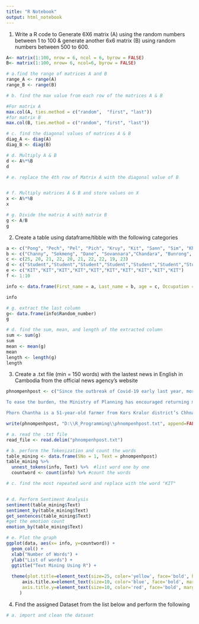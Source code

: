 ---
title: "R Notebook"
output: html_notebook
---

1. Write a R code to Generate 6X6 matrix (A) using the random numbers between 1 to 100 & generate another 6x6 matrix (B) using random numbers between 500 to 600.

```{r}
A<- matrix(1:100, nrow = 6, ncol = 6, byrow = FALSE)
B<- matrix(1:100, nrow= 6, ncol=6, byrow = FALSE)

# a.find the range of matrices A and B
range_A <- range(A)
range_B <- range(B)

# b. find the max value from each row of the matrices A & B

#For matrix A
max.col(A, ties.method = c("random",  "first", "last"))
#for matrix B
max.col(B, ties.method = c("random", "first", "last"))

# c. find the diagonal values of matrices A & B
diag_A <- diag(A)
diag_B <- diag(B)

# d. Multiply A & B
d <- A%*%B
d

# e. replace the 4th row of Matrix A with the diagonal value of B


# f. Multiply matrices A & B and store values on X
x <- A%*%B
x

# g. Divide the matrix A with matrix B
g <- A/B
g
```

2. Create a table using dataframe/tibble with the following categories

```{r}
a <- c("Pong", "Pech", "Pel", "Pich", "Kruy", "Kit", "Sann", "Sim", "Khean", "Hann")
b <- c("Channy", "Sokmeng", "Dane", "Sovannara","Chandara", "Bunrong", "Chamroeun", "Chhay", "Sreythou", "Manich")
c <- c(25, 20, 21, 22, 20, 21, 22, 22, 19, 23)
d <- c("Student","Student","Student","Student","Student","Student","Student","Student","Student","Student")
e <- c("KIT","KIT","KIT","KIT","KIT","KIT","KIT","KIT","KIT","KIT")
f <- 1:10

info <- data.frame(First_name = a, Last_name = b, age = c, Occupation = d, Place = e, Random_number = f)

info

# g. extract the last column
g<- data.frame(info$Random_number)
g

# d. find the sum, mean, and length of the extracted column
sum <- sum(g)
sum
mean <- mean(g)
mean
length <- length(g)
length

```
3. Create a .txt file (min = 150 words) with the lastest news in English in Cambodia from the official news agency's website

```{r}
phnompenhpost <- c("Since the outbreak of Covid-19 early last year, more than 120,000 out of 1.2 million Cambodian migrant workers in Thailand have returned home, with many facing difficulties to sustain themselves and their families.

To ease the burden, the Ministry of Planning has encouraged returning migrants to apply for IDPoor cards with their local authorities. So far, however, only a small portion have applied to join the programme despite widespread hardships.

Phorn Chantha is a 51-year-old farmer from Kors Kralor district’s Chhnal Mann commune in Battambang province. Before the outbreak, he had worked with family members as gardeners for a real estate company in Thailand’s Pathum Thani province for four years.")

write(phnompenhpost, "D:\\R_Programming\\phnompenhpost.txt", append=FALSE)

# a. read the .txt file
read_file <- read.delim("phnompenhpost.txt")

# b. perform the Tokenization and count the words
table_mining <- data.frame(SNo = 1, Text = phnompenhpost)
table_mining %>% 
  unnest_tokens(info, Text) %>%  #list word one by one
  countword <- count(info) %>% #count the words

# c. find the most repeated word and replace with the word "KIT"


# d. Perform Sentiment Analysis
sentiment(table_mining$Text)
sentiment_by(table_mining$Text)
get_sentences(table_mining$Text)
#get the emotion count
emotion_by(table_mining$Text)

# e. Plot the graph
ggplot(data, aes(x= info, y=countword)) +
  geom_col() +
  xlab("Number of Words") +
  ylab("List of words") +
  ggtitle("Text Mining Using R") + 
  
  theme(plot.title=element_text(size=25, color='yellow', face='bold', hjust=0.5, margin=margin(r=25)))
      axis.title.x=element_text(size=10, color='blue', face='bold', margin=margin(r=20),
      axis.title.y=element_text(size=10, color='red', face='bold', margin=margin(r=20)),
     ) 
```

4. Find the assigned Dataset from the list below and perform the following

```{r}
# a. import and clean the dataset

```




